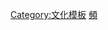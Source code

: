 {{Navbox
|name=香港電台頻道
|image=[[File:Radio Television Hong Kong Logo.svg|80px|香港電台台徽]]
|title=[[香港電台|{{white|香港電台}}]]頻道及服務
| titlestyle = background-color:#db3c3c; color:white
| groupstyle = background-color:#db3c3c; color:white
| belowstyle = background-color:#db3c3c; color:white
| bodyclass = hlist
|group1=模擬 FM/AM</br>電台頻道
|list1=
* [[香港電台第一台|第一台]] <sup>1</sup>
* [[香港電台第二台|第二台]] <sup>1</sup>
* [[香港電台第三台|第三台]] <sup>2</sup>
* [[香港電台第四台|第四台]] <sup>1、2</sup>
* [[香港電台第五台|第五台]] <sup>1、3、4</sup>
* [[香港電台第六台|第六台]]<small>（[[中央人民廣播電台香港之聲]]）</small> <sup>#、1、3</sup>
* [[香港電台普通話台|普通話台]] <sup>1、3、4</sup>
* [[中央广播电视总台粤港澳大湾区之声|大湾区之声]] <sup>#、1、3、4</sup>
|group2=數碼電視頻道
|list2=
* [[港台電視31]] <sup>1、2</sup>
* [[港台電視32]] <sup>1、2</sup>
* [[港台電視33]]<small>（[[中国中央电视台综合频道 (港澳版)|中央電視台綜合頻道]]）</small> <sup>#、3</sup>
* [[港台電視34]] <small>（[[中國環球電視網紀錄頻道]]）</small> <sup>#、2</sup>
|group3=節目時段
|list3=
* [[教育電視 (香港電台)|教育電視]]
* [[香港電台普通話台|社區參與廣播服務]]
|group4=網上平台
|list4=
* [[香港電台|rthk.hk]]
* [[TeenPower|TeenPower（TPTV）]]
* [[教育電視 (香港)|eTVonline.hk]]
|group5=已停播／<br/>已停止轉播
|list5={{Navbox subgroup
 |group1=模擬FM/AM電台
 |list1=
* [[香港電台普通話台|第七台→交通財經台]] <sup>1、2</sup>（1989-1997）
* [[英國廣播公司國際頻道]]<small>（[[香港電台第六台|第六台]]全日轉播：1989-2017、[[香港電台第四台|第四台]]夜間轉播：2017-2021）</small> <sup>#、2</sup>
 |group2=[[香港電台數碼聲音廣播|數碼DAB+電台]]<br/>（2012-2017）
 |list2=
* [[香港電台數碼31台|數碼31台]] <sup>4</sup>
* [[香港電台數碼32台|數碼32台]]<small>（[[中央人民廣播電台香港之聲]]）</small> <sup>#、1、3</sup>
* [[香港電台數碼33台|數碼33台]] <sup>2</sup>
* [[香港電台數碼34台|數碼34台]]<small>（[[英國廣播公司國際頻道]]）</small> <sup>#、2</sup>
* [[香港電台數碼35台|數碼35台]] <sup>1</sup>
 |group3=模擬電視
 |list3=
* [[港台電視31|港台電視31A]] <sup>1、2</sup>（2016-2020）
* [[港台電視33|港台電視33A]]<small>（[[中國環球電視網紀錄頻道]]）</small> <sup>#、2</sup>（2016-2017）
* [[港台電視33|港台電視33A]]<small>（[[中国中央电视台综合频道 (港澳版)|中央電視台綜合頻道]]）</small> <sup>#、3</sup>（2017-2020）
 |group4=數碼電視
 |list4=
* [[港台電視33|港台電視33]]<small>（[[中國環球電視網紀錄頻道]]）</small> <sup>#、2</sup>（2014-2017）
}}
|below=附-{注}-：<sup>#</sup>轉播頻道<br/><sup>1</sup> 粵語頻道、<sup>2</sup> 英語頻道、<sup>3</sup> 普通話頻道、<sup>4</sup> 多語言頻道
}}<noinclude>
[[Category:文化模板]]
[[Category:香港電台模板|頻]]
</noinclude>
